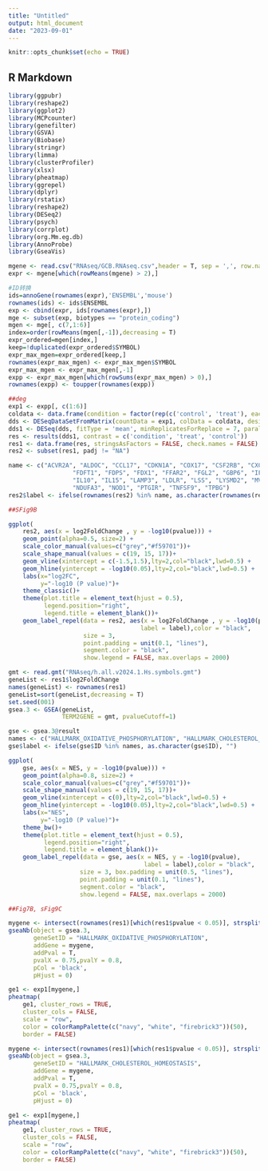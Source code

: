 ---
title: "Untitled"
output: html_document
date: "2023-09-01"
---

```{r setup, include=FALSE}
knitr::opts_chunk$set(echo = TRUE)
```

## R Markdown



```{r}
library(ggpubr)
library(reshape2)
library(ggplot2)
library(MCPcounter)
library(genefilter)
library(GSVA)
library(Biobase)
library(stringr)
library(limma)
library(clusterProfiler)
library(xlsx)
library(pheatmap)
library(ggrepel)
library(dplyr)
library(rstatix)
library(reshape2)
library(DESeq2)
library(psych)
library(corrplot)
library(org.Mm.eg.db)
library(AnnoProbe)
library(GseaVis)
```



```{r}

mgene <- read.csv("RNAseq/GCB.RNAseq.csv",header = T, sep = ',', row.names = 1)
expr <- mgene[which(rowMeans(mgene) > 2),]

#ID转换
ids=annoGene(rownames(expr),'ENSEMBL','mouse')
rownames(ids) <- ids$ENSEMBL
exp <- cbind(expr, ids[rownames(expr),])
mge <- subset(exp, biotypes == "protein_coding")
mgen <- mge[, c(7,1:6)]
index=order(rowMeans(mgen[,-1]),decreasing = T)
expr_ordered=mgen[index,]
keep=!duplicated(expr_ordered$SYMBOL)
expr_max_mgen=expr_ordered[keep,]
rownames(expr_max_mgen) <- expr_max_mgen$SYMBOL
expr_max_mgen <- expr_max_mgen[,-1]
expp <- expr_max_mgen[which(rowSums(expr_max_mgen) > 0),]
rownames(expp) <- toupper(rownames(expp))

##deg
exp1 <- expp[, c(1:6)]
coldata <- data.frame(condition = factor(rep(c('control', 'treat'), each = 3), levels = c('control', 'treat')))
dds <- DESeqDataSetFromMatrix(countData = exp1, colData = coldata, design= ~condition)
dds1 <- DESeq(dds, fitType = 'mean', minReplicatesForReplace = 7, parallel = FALSE)
res <- results(dds1, contrast = c('condition', 'treat', 'control'))
res1 <- data.frame(res, stringsAsFactors = FALSE, check.names = FALSE)
res2 <- subset(res1, padj != "NA")

name <- c("ACVR2A", "ALDOC", "CCL17", "CDKN1A", "COX17", "CSF2RB", "CXCL10",   
                  "FDFT1", "FDPS", "FDX1", "FFAR2", "FGL2", "GBP6", "IFIT2",   
                  "IL10", "IL15", "LAMP3", "LDLR", "LSS", "LYSMD2", "MVD",   
                  "NDUFA3", "NOD1", "PTGIR", "TNFSF9", "TPBG") 
res2$label <- ifelse(rownames(res2) %in% name, as.character(rownames(res2)), "")

##SFig9B

ggplot(
    res2, aes(x = log2FoldChange , y = -log10(pvalue))) +
    geom_point(alpha=0.5, size=2) +
    scale_color_manual(values=c("grey","#f59701"))+
    scale_shape_manual(values = c(19, 15, 17))+
    geom_vline(xintercept = c(-1.5,1.5),lty=2,col="black",lwd=0.5) +
    geom_hline(yintercept = -log10(0.05),lty=2,col="black",lwd=0.5) +
    labs(x="log2FC",
         y="-log10 (P value)")+
    theme_classic()+
    theme(plot.title = element_text(hjust = 0.5), 
          legend.position="right", 
          legend.title = element_blank())+
    geom_label_repel(data = res2, aes(x = log2FoldChange , y = -log10(pvalue),
                                     label = label),color = "black",
                     size = 3,
                     point.padding = unit(0.1, "lines"), 
                     segment.color = "black", 
                     show.legend = FALSE, max.overlaps = 2000)

gmt <- read.gmt("RNAseq/h.all.v2024.1.Hs.symbols.gmt")
geneList <- res1$log2FoldChange
names(geneList) <- rownames(res1)
geneList=sort(geneList,decreasing = T)
set.seed(001)
gsea.3 <- GSEA(geneList,
               TERM2GENE = gmt, pvalueCutoff=1) 

gse <- gsea.3@result
names <- c("HALLMARK_OXIDATIVE_PHOSPHORYLATION", "HALLMARK_CHOLESTEROL_HOMEOSTASIS")
gse$label <- ifelse(gse$ID %in% names, as.character(gse$ID), "")

ggplot(
    gse, aes(x = NES, y = -log10(pvalue))) +
    geom_point(alpha=0.8, size=2) +
    scale_color_manual(values=c("grey","#f59701"))+
    scale_shape_manual(values = c(19, 15, 17))+
    geom_vline(xintercept = c(0),lty=2,col="black",lwd=0.5) +
    geom_hline(yintercept = -log10(0.05),lty=2,col="black",lwd=0.5) +
    labs(x="NES",
         y="-log10 (P value)")+
    theme_bw()+
    theme(plot.title = element_text(hjust = 0.5), 
          legend.position="right", 
          legend.title = element_blank())+
    geom_label_repel(data = gse, aes(x = NES, y = -log10(pvalue),
                                      label = label),color = "black",
                    size = 3, box.padding = unit(0.5, "lines"),
                    point.padding = unit(0.1, "lines"), 
                    segment.color = "black", 
                    show.legend = FALSE, max.overlaps = 2000)

##Fig7B, sFig9C

mygene <- intersect(rownames(res1)[which(res1$pvalue < 0.05)], strsplit(gsea.3@result$core_enrichment[2], "/")[[1]])
gseaNb(object = gsea.3,
       geneSetID = "HALLMARK_OXIDATIVE_PHOSPHORYLATION",  
       addGene = mygene,
       addPval = T,
       pvalX = 0.75,pvalY = 0.8,
       pCol = 'black',
       pHjust = 0)

ge1 <- exp1[mygene,]
pheatmap(
    ge1, cluster_rows = TRUE,
    cluster_cols = FALSE,
    scale = "row",
    color = colorRampPalette(c("navy", "white", "firebrick3"))(50), 
    border = FALSE)

mygene <- intersect(rownames(res1)[which(res1$pvalue < 0.05)], strsplit(gsea.3@result$core_enrichment[3], "/")[[1]])
gseaNb(object = gsea.3,
       geneSetID = "HALLMARK_CHOLESTEROL_HOMEOSTASIS",  
       addGene = mygene,
       addPval = T,
       pvalX = 0.75,pvalY = 0.8,
       pCol = 'black',
       pHjust = 0)

ge1 <- exp1[mygene,]
pheatmap(
    ge1, cluster_rows = TRUE,
    cluster_cols = FALSE,
    scale = "row",
    color = colorRampPalette(c("navy", "white", "firebrick3"))(50), 
    border = FALSE)


```

